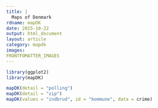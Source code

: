 ```yaml
---
title: |
  Maps of Denmark
rdname: mapDK
date: 2015-10-22
output: html_document
layout: article
category: mapdk
images:
FRONTFOMATTER_IMAGES
---
```


```r
library(ggplot2)
library(mapDK)
```

```r
mapDK(detail = "polling")
mapDK(detail = "zip")
mapDK(values = "indbrud", id = "kommune", data = crime)



```